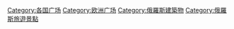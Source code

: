 [[Category:各国广场|Category:各国广场]]
[[Category:欧洲广场|Category:欧洲广场]]
[[Category:俄羅斯建築物|Category:俄羅斯建築物]]
[[Category:俄羅斯旅遊景點|Category:俄羅斯旅遊景點]]
